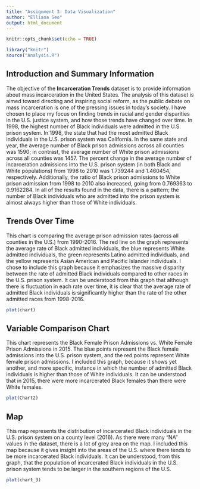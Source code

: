 ```yaml
---
title: "Assignment 3: Data Visualization"
author: "Elliana Seo"
output: html_document
---
```


```r
knitr::opts_chunk$set(echo = TRUE)
```

```r
library("knitr")
source("Analysis.R")
```


## Introduction and Summary Information

The objective of the **Incarceration Trends** dataset is to provide information about mass incarceration in the United States. The analysis of this dataset is aimed toward directing and inspiring social reform, as the public debate on mass incarceration is one of the pressing issues in today's society. I have chosen to place my focus on finding trends in racial and gender disparities in the U.S. justice system, and how those trends have changed over time. In 1998, the highest number of Black individuals were admitted in the U.S. prison system. In 1998, the state that had the most admitted Black individuals in the U.S. prison system was California. In the same state and year, the average number of Black prison admissions across all counties was 1590; in contrast, the average number of White prison admissions across all counties was 1457. The percent change in the average number of incarceration admissions into the U.S. prison system (in both Black and White populations) from 1998 to 2010 was 1.739244 and 1.460454, respectively. Additionally, the ratio of Black prison admissions to White prison admission from 1998 to 2010 also increased, going from 0.769363 to 0.9162284. In all of the results found in the data, there is a pattern; the number of Black individuals who are admitted into the prison system is almost always higher than those of White individuals.



## Trends Over Time
This chart is comparing the average prison admission rates (across all counties in the U.S.) from 1990-2016. The red line on the graph represents the average rate of Black admitted individuals, the blue represents White admitted individuals, the green represents Latino admitted individuals, and the yellow represents Asian American and Pacific Islander individuals. I chose to include this graph because it emphasizes the massive disparity between the rate of admitted Black individuals compared to other races in the U.S. prison system. It can be understood from this graph that although there is fluctuation in each rate over time, it is clear that the average rate of admitted Black individuals is significantly higher than the rate of the other admitted races from 1998-2016. 

```r
plot(chart)
```

## Variable Comparison Chart
This chart represents the Black Female Prison Admissions vs. White Female Prison Admissions in 2015. The blue points represent the Black female admissions into the U.S. prison system, and the red points represent White female prison admissions. I included this graph, because it shows yet another, and more specific, instance in which the number of admitted Black individuals is higher than those of White individuals. It can be understood that in 2015, there were more incarcerated Black females than there were White females. 

```r
plot(Chart2)
```

## Map 
This map represents the distribution of incarcerated Black individuals in the U.S. prison system on a county level (2016). As there were many "NA" values in the dataset, there is a lot of grey area on the map. I included this map because it gives insight into the areas of the U.S. where there tends to be more incarcerated Black individuals. It can be understood, from this graph, that the population of incarcerated Black individuals in the U.S. prison system tends to be larger in the southern regions of the U.S. 

```r
plot(chart_3)
```

